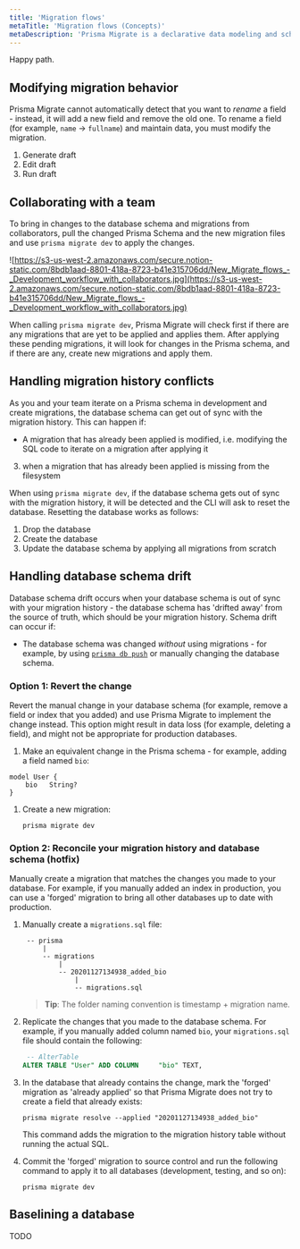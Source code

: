 ```yaml
---
title: 'Migration flows'
metaTitle: 'Migration flows (Concepts)'
metaDescription: 'Prisma Migrate is a declarative data modeling and schema migration tool that is available via the Prisma CLI.'
---
```


<TopBlock>

Happy path.

</TopBlock>

## Modifying migration behavior

Prisma Migrate cannot automatically detect that you want to _rename_ a field - instead, it will add a new field and remove the old one. To rename a field (for example, `name` &rarr; `fullname`) and maintain data, you must modify the migration.

1. Generate draft
2. Edit draft
3. Run draft

## Collaborating with a team

To bring in changes to the database schema and migrations from collaborators, pull the changed  Prisma Schema and the new migration files and use `prisma migrate dev` to apply the changes.

![https://s3-us-west-2.amazonaws.com/secure.notion-static.com/8bdb1aad-8801-418a-8723-b41e315706dd/New_Migrate_flows_-_Development_workflow_with_collaborators.jpg](https://s3-us-west-2.amazonaws.com/secure.notion-static.com/8bdb1aad-8801-418a-8723-b41e315706dd/New_Migrate_flows_-_Development_workflow_with_collaborators.jpg)

When calling `prisma migrate dev`, Prisma Migrate will check first if there are any migrations that are yet to be applied and applies them. After applying these pending migrations, it will look for changes in the Prisma schema, and if there are any, create new migrations and apply them.

## Handling migration history conflicts

As you and your team iterate on a Prisma schema in development and create migrations, the database schema can get out of sync with the migration history. This can happen if:


* A migration that has already been applied is modified, i.e. modifying the SQL code to iterate on a migration after applying it
3. when a migration that has already been applied is missing from the filesystem

When using `prisma migrate dev`, if the database schema gets out of sync with the migration history, it will be detected and the CLI will ask to reset the database. Resetting the database works as follows:

1. Drop the database
2. Create the database
3. Update the database schema by applying all migrations from scratch

## Handling database schema drift

Database schema drift occurs when your database schema is out of sync with your migration history - the database schema has 'drifted away' from the source of truth, which should be your migration history. Schema drift can occur if:

* The database schema was changed _without_ using migrations - for example, by using [`prisma db push`](../../reference/api-reference/command-reference#db-push) or manually changing the database schema.

### Option 1: Revert the change

Revert the manual change in your database schema (for example, remove a field or index that you added) and use Prisma Migrate to implement the change instead. This option might result in data loss (for example, deleting a field), and might not be appropriate for production databases.

1. Make an equivalent change in the Prisma schema - for example, adding a field named `bio`:

  ```prisma
  model User {
      bio   String?
  }
  ```

1. Create a new migration:

   ```terminal
   prisma migrate dev
   ```

### Option 2: Reconcile your migration history and database schema (hotfix)

Manually create a migration that matches the changes you made to your database. For example, if you manually added an index in production, you can use a 'forged' migration to bring all other databases up to date with production.

1. Manually create a `migrations.sql` file:

   ```  
    -- prisma
        |
        -- migrations 
            |   
            -- 20201127134938_added_bio
                |
                -- migrations.sql
    ```

    > **Tip**: The folder naming convention is timestamp + migration name.

1. Replicate the changes that you made to the database schema. For example, if you manually added column named `bio`, your `migrations.sql` file should contain the following:

    ```sql
     -- AlterTable
    ALTER TABLE "User" ADD COLUMN     "bio" TEXT,
    ```

1. In the database that already contains the change, mark the 'forged' migration as 'already applied' so that Prisma Migrate does not try to create a field that already exists:

   ```terminal
   prisma migrate resolve --applied "20201127134938_added_bio"
   ```

   This command adds the migration to the migration history table without running the actual SQL.

1. Commit the 'forged' migration to source control and run the following command to apply it to all databases (development, testing, and so on):

   ```terminal
   prisma migrate dev
   ```

## Baselining a database

TODO